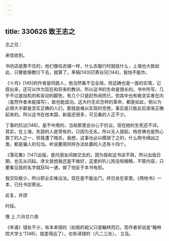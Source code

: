 ```yaml
---
---
---
```

title: 330626 致王志之
---




志之兄：

来信收到。

书坊店是靠不住的，他们像估衣铺一样，什么衣服行时就挂什么，上海也大抵如此，只要能够敷衍下去，就算了。茅稿[143]已寄谷兄[144]，我怕不能作。

《十月》[145]的作者是同路人，他当然看不见全局，但这确也是一面的实情，记叙出来，还可以作为现在和将来的教训，所以这书的生命是很长的。书中所写，几乎不过是投机的和盲动的脚色，有几个只是赶热闹而已，但其中也有极坚实者在内（虽然作者未能描写），故也能成功。这大约无论怎样的革命，都是如此，倘以为必得大半都是坚实正确的人们，那就是难以实现的空想，事实是只能此后渐渐正确起来的。所以这书在他本国，新版还很多，可见看的人正不少。

丁事的抗议[146]，是不中用的，当局那里会分心于抗议。现在她的生死还不详。其实，在上海，失踪的人是常有的，只因为无名，所以无人提起。杨杏佛也是热心救丁的人之一，但竟遭了暗杀，我想，这事也必以模胡了之的，什么明令缉凶之类，都是骗人的勾当。听说要用同样办法处置的人还有十四个。

《落花集》[147]出版，是托朋友间接交去的，因为我和这书店不熟，所以出版日期，也无从问起。序文我想我还是不做好，这里的叭儿狗没有眼睛，不管内容，只要看见我的名字就狂叫一通，做了怕反于本书有损。

我交际极少，所以职业实难设法。现在是不能出门，终日坐在家里。《两地书》一本，已托书店寄出。

此复，并颂

时绥。

豫 上 六月廿六夜

《年谱》错处不少，有本来错的（如我的祖父只是翰林而已，而作者却说是“翰林院大学士”[148]，就差得远了），也有译错的（凡二三处）。 又及。